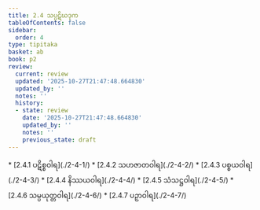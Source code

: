 ```yaml
---
title: 2.4 သပ္ပဋိဃဒုက
tableOfContents: false
sidebar:
  order: 4
type: tipitaka
basket: ab
book: p2
review:
  current: review
  updated: '2025-10-27T21:47:48.664830'
  updated_by: ''
  notes: ''
  history:
  - state: review
    date: '2025-10-27T21:47:48.664830'
    updated_by: ''
    notes: ''
    previous_state: draft
---
```



<ReviewStatus review={frontmatter.review} showDetails={true} />

<HypothesisAnnotation frontmatter={frontmatter} />

<DynamicBreadcrumb />



<TableOfContents book="p2" section="2.4">
* [2.4.1 ပဋိစ္စဝါရ](./2-4-1/)
* [2.4.2 သဟဇာတဝါရ](./2-4-2/)
* [2.4.3 ပစ္စယဝါရ](./2-4-3/)
* [2.4.4 နိဿယဝါရ](./2-4-4/)
* [2.4.5 သံသဋ္ဌဝါရ](./2-4-5/)
* [2.4.6 သမ္ပယုတ္တဝါရ](./2-4-6/)
* [2.4.7 ပဉှာဝါရ](./2-4-7/)
</TableOfContents>